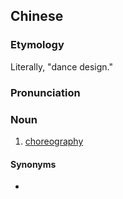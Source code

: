 {{also|舞蹈设计}}
==Chinese==
{{zh-forms|s=舞蹈设计|type=22}}

===Etymology===
Literally, "dance design."

===Pronunciation===
{{zh-pron
|m=wǔ蹈 shèjì
|c=mou5 dou6 cit3 gai3
|cat=n
}}

===Noun===
{{zh-noun|mw=種}}

# [[choreography]]

====Synonyms====
* {{zh-l|編舞}}

{{zh-cat|Dance}}